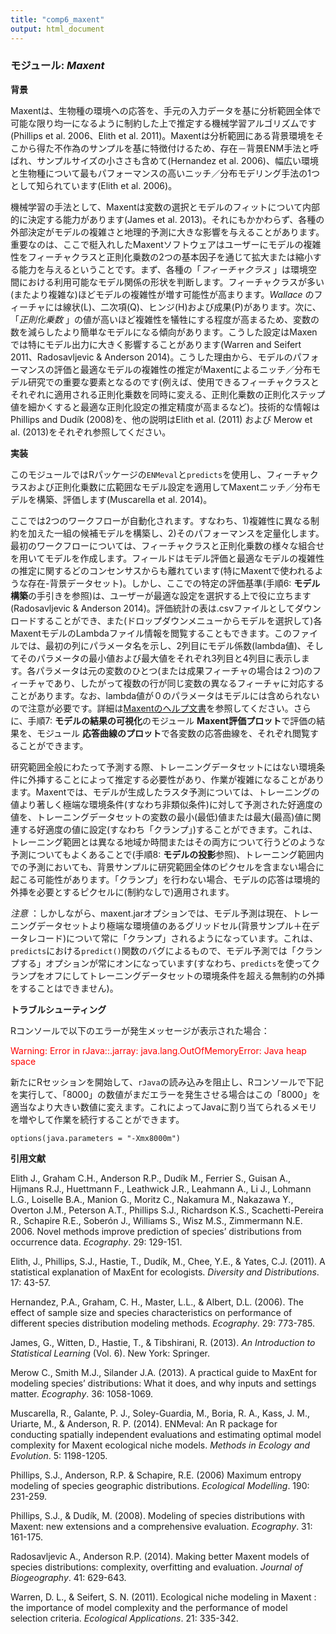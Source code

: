 ---
title: "comp6_maxent"
output: html_document
---

### **モジュール:** ***Maxent***

**背景**

Maxentは、生物種の環境への応答を、手元の入力データを基に分析範囲全体で可能な限り均一になるように制約した上で推定する機械学習アルゴリズムです(Phillips et al. 2006、Elith et al. 2011)。Maxentは分析範囲にある背景環境をそこから得た不作為のサンプルを基に特徴付けるため、存在－背景ENM手法と呼ばれ、サンプルサイズの小ささも含めて(Hernandez et al. 2006)、幅広い環境と生物種について最もパフォーマンスの高いニッチ／分布モデリング手法の1つとして知られています(Elith et al. 2006)。

機械学習の手法として、Maxentは変数の選択とモデルのフィットについて内部的に決定する能力があります(James et al. 2013)。それにもかかわらず、各種の外部決定がモデルの複雑さと地理的予測に大きな影響を与えることがあります。重要なのは、ここで梃入れしたMaxentソフトウェアはユーザーにモデルの複雑性をフィーチャクラスと正則化乗数の2つの基本因子を通じて拡大または縮小する能力を与えるということです。まず、各種の「*フィーチャクラス* 」は環境空間における利用可能なモデル関係の形状を判断します。フィーチャクラスが多い(またより複雑な)ほどモデルの複雑性が増す可能性が高まります。*Wallace* のフィーチャには線状(L)、二次項(Q)、ヒンジ(H)および成果(P)があります。次に、「*正則化乗数* 」の値が高いほど複雑性を犠牲にする程度が高まるため、変数の数を減らしたより簡単なモデルになる傾向があります。こうした設定はMaxenでは特にモデル出力に大きく影響することがあります(Warren and Seifert 2011、Radosavljevic & Anderson 2014)。こうした理由から、モデルのパフォーマンスの評価と最適なモデルの複雑性の推定がMaxentによるニッチ／分布モデル研究での重要な要素となるのです(例えば、使用できるフィーチャクラスとそれぞれに適用される正則化乗数を同時に変える、正則化乗数の正則化ステップ値を細かくすると最適な正則化設定の推定精度が高まるなど)。技術的な情報はPhillips and Dudík (2008)を、他の説明はElith et al. (2011) および Merow et al. (2013)をそれぞれ参照してください。

**実装** 

このモジュールではRパッケージの`ENMeval`と`predicts`を使用し、フィーチャクラスおよび正則化乗数に広範囲なモデル設定を適用してMaxentニッチ／分布モデルを構築、評価します(Muscarella et al. 2014)。

ここでは2つのワークフローが自動化されます。すなわち、1)複雑性に異なる制約を加えた一組の候補モデルを構築し、2)そのパフォーマンスを定量化します。最初のワークフローについては、フィーチャクラスと正則化乗数の様々な組合せを用いてモデルを作成します。フィールドはモデル評価と最適なモデルの複雑性の推定に関するどのコンセンサスからも離れています(特にMaxentで使われるような存在-背景データセット)。しかし、ここでの特定の評価基準(手順6: **モデル構築**の手引きを参照)は、ユーザーが最適な設定を選択する上で役に立ちます(Radosavljevic & Anderson 2014)。評価統計の表は.csvファイルとしてダウンロードすることができ、また(ドロップダウンメニューからモデルを選択して)各MaxentモデルのLambdaファイル情報を閲覧することもできます。このファイルでは、最初の列にパラメータ名を示し、2列目にモデル係数(lambda値)、そしてそのパラメータの最小値および最大値をそれぞれ3列目と4列目に表示します。各パラメータは元の変数のひとつ(または成果フィーチャの場合は２つ)のフィーチャであり、したがって複数の行が同じ変数の異なるフィーチャに対応することがあります。なお、lambda値が０のパラメータはモデルには含められないので注意が必要です。詳細は<a href="https://github.com/mrmaxent/Maxent/blob/d3bd281f7b1ffb13b8a37439d9843caaa14e7888/density/help.html.pre" target="_blank">Maxentのヘルプ文書</a>を参照してください。さらに、手順7: **モデルの結果の可視化**のモジュール **Maxent評価プロット**で評価の結果を、モジュール **応答曲線のプロット**で各変数の応答曲線を、それぞれ閲覧することができます。

研究範囲全般にわたって予測する際、トレーニングデータセットにはない環境条件に外挿することによって推定する必要性があり、作業が複雑になることがあります。Maxentでは、モデルが生成したラスタ予測については、トレーニングの値より著しく極端な環境条件(すなわち非類似条件)に対して予測された好適度の値を、トレーニングデータセットの変数の最小(最低)値または最大(最高)値に関連する好適度の値に設定(すなわち「クランプ」)することができます。これは、トレーニング範囲とは異なる地域か時間またはその両方について行うどのような予測についてもよくあることで(手順8: **モデルの投影**参照)、トレーニング範囲内での予測においても、背景サンプルに研究範囲全体のピクセルを含まない場合に起こる可能性があります。「クランプ」を行わない場合、モデルの応答は環境的外挿を必要とするピクセルに(制約なしで)適用されます。

*注意* ：しかしながら、maxent.jarオプションでは、モデル予測は現在、トレーニングデータセットより極端な環境値のあるグリッドセル(背景サンプル＋在データレコード)について常に「クランプ」されるようになっています。これは、`predicts`における`predict()`関数のバグによるもので、モデル予測では「クランプする」オプションが常にオンになっています(すなわち、`predicts`を使ってクランプをオフにしてトレーニングデータセットの環境条件を超える無制約の外挿をすることはできません)。

**トラブルシューティング**

Rコンソールで以下のエラーが発生メッセージが表示された場合： 

<font color='red'>Warning: Error in rJava::.jarray: java.lang.OutOfMemoryError: Java heap space</font>

新たにRセッションを開始して、`rJava`の読み込みを阻止し、Rコンソールで下記を実行して、「8000」の数値がまだエラーを発生させる場合はこの「8000」を適当なより大きい数値に変えます。これによってJavaに割り当てられるメモリを増やして作業を続行することができます。

`options(java.parameters = "-Xmx8000m")`

**引用文献**

Elith J., Graham C.H., Anderson R.P., Dudík M., Ferrier S., Guisan A., Hijmans R.J., Huettmann F., Leathwick J.R., Leahmann A., Li J., Lohmann L.G., Loiselle B.A., Manion G., Moritz C., Nakamura M., Nakazawa Y., Overton J.M., Peterson A.T., Phillips S.J., Richardson K.S., Scachetti-Pereira R., Schapire R.E., Soberón J., Williams S., Wisz M.S., Zimmermann N.E. 2006. Novel methods improve prediction of species' distributions from occurrence data. *Ecography*. 29: 129-151.

Elith, J., Phillips, S.J., Hastie, T., Dudík, M., Chee, Y.E., & Yates, C.J. (2011). A statistical explanation of MaxEnt for ecologists. *Diversity and Distributions*. 17: 43-57.

Hernandez, P.A., Graham, C. H., Master, L.L., & Albert, D.L. (2006). The effect of sample size and species characteristics on performance of different species distribution modeling methods. *Ecography*. 29: 773-785.

James, G., Witten, D., Hastie, T., & Tibshirani, R. (2013). *An Introduction to Statistical Learning* (Vol. 6). New York: Springer.

Merow C., Smith M.J., Silander J.A. (2013). A practical guide to MaxEnt for modeling species' distributions: What it does, and why inputs and settings matter. *Ecography*. 36: 1058-1069.

Muscarella, R., Galante, P. J., Soley-Guardia, M., Boria, R. A., Kass, J. M., Uriarte, M., & Anderson, R. P. (2014). ENMeval: An R package for conducting spatially independent evaluations and estimating optimal model complexity for Maxent ecological niche models. *Methods in Ecology and Evolution*. 5: 1198-1205.

Phillips, S.J., Anderson, R.P. & Schapire, R.E. (2006) Maximum entropy modeling of species geographic distributions. *Ecological Modelling*. 190: 231-259.

Phillips, S.J., & Dudík, M. (2008). Modeling of species distributions with Maxent: new extensions and a comprehensive evaluation. *Ecography*. 31: 161-175.

Radosavljevic A., Anderson R.P. (2014). Making better Maxent models of species distributions: complexity, overfitting and evaluation. *Journal of Biogeography*. 41: 629-643.

Warren, D. L., & Seifert, S. N. (2011). Ecological niche modeling in Maxent : the importance of model complexity and the performance of model selection criteria. *Ecological Applications*. 21: 335-342.
